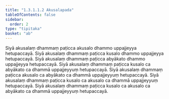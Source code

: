 ```yaml
---
title: "1.3.1.1.2 Akusalapada"
tableOfContents: false
sidebar:
  order: 2
type: "tipitaka"
basket: "ab"
---
```



<DynamicBreadcrumb />

<Division number="27">

<Paragraph number="61">
Siyā akusalaṃ dhammaṃ paṭicca akusalo dhammo uppajjeyya hetupaccayā. Siyā akusalaṃ dhammaṃ paṭicca kusalo dhammo uppajjeyya hetupaccayā. Siyā akusalaṃ dhammaṃ paṭicca abyākato dhammo uppajjeyya hetupaccayā. Siyā akusalaṃ dhammaṃ paṭicca kusalo ca abyākato ca dhammā uppajjeyyuṃ hetupaccayā. Siyā akusalaṃ dhammaṃ paṭicca akusalo ca abyākato ca dhammā uppajjeyyuṃ hetupaccayā. Siyā akusalaṃ dhammaṃ paṭicca kusalo ca akusalo ca dhammā uppajjeyyuṃ hetupaccayā. Siyā akusalaṃ dhammaṃ paṭicca kusalo ca akusalo ca abyākato ca dhammā uppajjeyyuṃ hetupaccayā.
</Paragraph>
</Division>